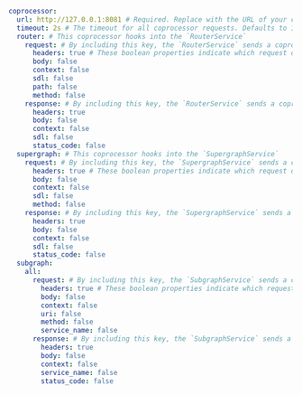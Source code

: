 ```yaml title="router.yaml"
coprocessor:
  url: http://127.0.0.1:8081 # Required. Replace with the URL of your coprocessor's HTTP endpoint.
  timeout: 2s # The timeout for all coprocessor requests. Defaults to 1 second (1s)
  router: # This coprocessor hooks into the `RouterService`
    request: # By including this key, the `RouterService` sends a coprocessor request whenever it first receives a client request.
      headers: true # These boolean properties indicate which request data to include in the coprocessor request. All are optional and false by default.
      body: false
      context: false
      sdl: false
      path: false
      method: false
    response: # By including this key, the `RouterService` sends a coprocessor request whenever it's about to send response data to a client (including incremental data via @defer).
      headers: true
      body: false
      context: false
      sdl: false
      status_code: false
  supergraph: # This coprocessor hooks into the `SupergraphService`
    request: # By including this key, the `SupergraphService` sends a coprocessor request whenever it first receives a client request.
      headers: true # These boolean properties indicate which request data to include in the coprocessor request. All are optional and false by default.
      body: false
      context: false
      sdl: false
      method: false
    response: # By including this key, the `SupergraphService` sends a coprocessor request whenever it's about to send response data to a client (including incremental data via @defer).
      headers: true
      body: false
      context: false
      sdl: false
      status_code: false
  subgraph:
    all:
      request: # By including this key, the `SubgraphService` sends a coprocessor request whenever it is about to make a request to a subgraph.
        headers: true # These boolean properties indicate which request data to include in the coprocessor request. All are optional and false by default.
        body: false
        context: false
        uri: false
        method: false
        service_name: false
      response: # By including this key, the `SubgraphService` sends a coprocessor request whenever receives a subgraph response.
        headers: true
        body: false
        context: false
        service_name: false
        status_code: false
```
